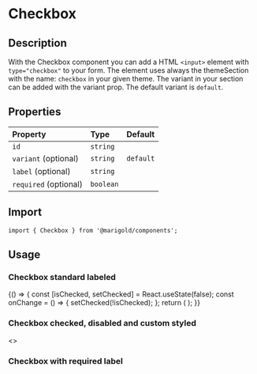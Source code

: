 
<Meta title="Components/Checkbox" />

# Checkbox

## Description

With the Checkbox component you can add a HTML `<input>` element with `type="checkbox"` to your form.
The element uses always the themeSection with the name: `checkbox` in your given theme. The variant in your section can be added with the variant prop. The default variant is `default`.

## Properties

| Property              | Type      | Default   |
| :-------------------- | :-------- | :-------- |
| `id`                  | `string`  |           |
| `variant` (optional)  | `string`  | `default` |
| `label` (optional)    | `string`  |           |
| `required` (optional) | `boolean` |           |

## Import

```tsx
import { Checkbox } from '@marigold/components';
```

## Usage

### Checkbox standard labeled

<Canvas>
  <Story name="CheckboxOne">
    {() => {
      const [isChecked, setChecked] = React.useState(false);
      const onChange = () => {
        setChecked(!isChecked);
      };
      return (
        <Checkbox
          id="myCheckbox"
          name="myCheckbox"
          onChange={onChange}
          checked={isChecked}
          value="Checkbox"
          label="check if you like Marigold"
        />
      );
    }}
  </Story>
</Canvas>

### Checkbox checked, disabled and custom styled

<Canvas>
  <Story name="CheckboxTwo">
    <>
      <Checkbox id="checkboxOne" checked />
      <Checkbox id="checkboxTwo" disabled />
      <Checkbox id="checkboxThree" checked disabled />
    </>
  </Story>
</Canvas>

### Checkbox with required label

<Canvas>
  <Story name="CheckboxThree">
    <div>
      <Checkbox
        checked
        id="required"
        value="required"
        required
        label="This label is required"
      />
    </div>
  </Story>
</Canvas>
